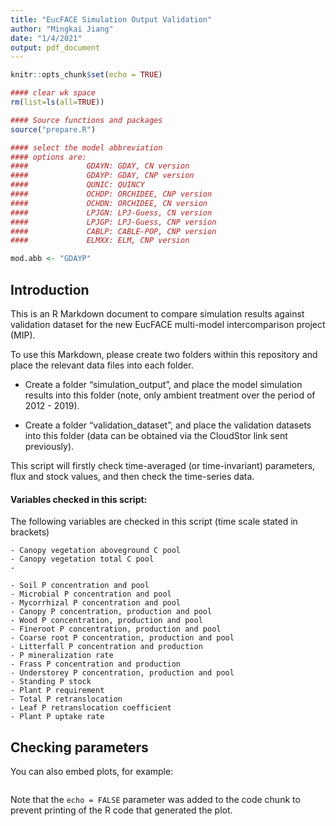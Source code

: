 ```yaml
---
title: "EucFACE Simulation Output Validation"
author: "Mingkai Jiang"
date: "1/4/2021"
output: pdf_document
---
```


```r
knitr::opts_chunk$set(echo = TRUE)

#### clear wk space
rm(list=ls(all=TRUE))

#### Source functions and packages
source("prepare.R")

#### select the model abbreviation
#### options are:
####             GDAYN: GDAY, CN version
####             GDAYP: GDAY, CNP version
####             QUNIC: QUINCY
####             OCHDP: ORCHIDEE, CNP version
####             OCHDN: ORCHIDEE, CN version
####             LPJGN: LPJ-Guess, CN version
####             LPJGP: LPJ-Guess, CNP version
####             CABLP: CABLE-POP, CNP version
####             ELMXX: ELM, CNP version

mod.abb <- "GDAYP"


```

## Introduction

This is an R Markdown document to compare simulation results against validation dataset for the new EucFACE multi-model intercomparison project (MIP). 

To use this Markdown, please create two folders within this repository and place the relevant data files into each folder. 

- Create a folder "simulation_output", and place the model simulation results into this folder (note, only ambient treatment over the period of 2012 - 2019).

- Create a folder "validation_dataset", and place the validation datasets into this folder (data can be obtained via the CloudStor link sent previously).


This script will firstly check time-averaged (or time-invariant) parameters, flux and stock values, and then check the time-series data. 


#### Variables checked in this script:
The following variables are checked in this script (time scale stated in brackets)

    - Canopy vegetation aboveground C pool
    - Canopy vegetation total C pool
    - 

    - Soil P concentration and pool
    - Microbial P concentration and pool
    - Mycorrhizal P concentration and pool
    - Canopy P concentration, production and pool
    - Wood P concentration, production and pool
    - Fineroot P concentration, production and pool
    - Coarse root P concentration, production and pool
    - Litterfall P concentration and production
    - P mineralization rate
    - Frass P concentration and production
    - Understorey P concentration, production and pool
    - Standing P stock
    - Plant P requirement
    - Total P retranslocation 
    - Leaf P retranslocation coefficient
    - Plant P uptake rate
    
    


## Checking parameters

You can also embed plots, for example:

```r




```

Note that the `echo = FALSE` parameter was added to the code chunk to prevent printing of the R code that generated the plot.
